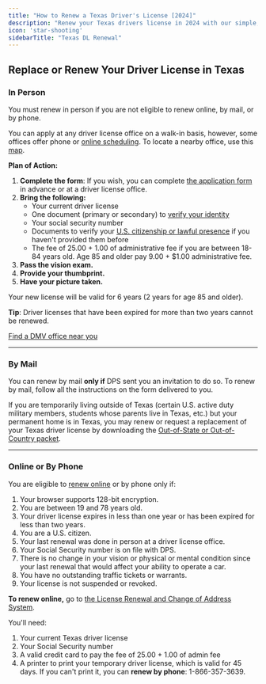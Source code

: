 ```yaml
---
title: "How to Renew a Texas Driver's License [2024]"
description: "Renew your Texas drivers license in 2024 with our simple, step-by-step guide. Find all the necessary requirements, forms, fees, and online renewal options to ensure a hassle-free experience. Stay legal and avoid fines - start your renewal process now!"
icon: 'star-shooting'
sidebarTitle: "Texas DL Renewal"
---
```


## Replace or Renew Your Driver License in Texas

### In Person

You must renew in person if you are not eligible to renew online, by mail, or by phone.

You can apply at any driver license office on a walk-in basis, however, some offices offer phone or [online scheduling](https://www.dps.texas.gov/administration/driver_licensing_control/rolodex/search.asp). To locate a nearby office, use this [map](https://driving-tests.org/dmv-near-me/texas-dmv-office-locations/).

**Plan of Action:**
1. **Complete the form**: If you wish, you can complete [the application form](http://www.dps.texas.gov/internetforms/Forms/DL-43.pdf) in advance or at a driver license office.
2. **Bring the following:**
   - Your current driver license
   - One document (primary or secondary) to [verify your identity](http://www.dps.texas.gov/DriverLicense/identificationrequirements.htm)
   - Your social security number
   - Documents to verify your [U.S. citizenship or lawful presence](http://www.dps.texas.gov/DriverLicense/LawfulStatusDLID.htm) if you haven't provided them before
   - The fee of 25.00 + 1.00 of administrative fee if you are between 18-84 years old. Age 85 and older pay 9.00 + $1.00 administrative fee.
3. **Pass the vision exam.**
4. **Provide your thumbprint.**
5. **Have your picture taken.**

Your new license will be valid for 6 years (2 years for age 85 and older).

**Tip**: Driver licenses that have been expired for more than two years cannot be renewed.

[Find a DMV office near you](https://driving-tests.org/dmv-near-me/)

---

### By Mail

You can renew by mail **only if** DPS sent you an invitation to do so. To renew by mail, follow all the instructions on the form delivered to you.

If you are temporarily living outside of Texas (certain U.S. active duty military members, students whose parents live in Texas, etc.) but your permanent home is in Texas, you may renew or request a replacement of your Texas driver license by downloading the [Out-of-State or Out-of-Country packet](http://www.dps.texas.gov/internetforms/Forms/DL-16P.pdf).

---

### Online or By Phone

You are eligible to [renew online](https://txapps.texas.gov/tolapp/txdl/) or by phone only if:
1. Your browser supports 128-bit encryption.
2. You are between 19 and 78 years old.
3. Your driver license expires in less than one year or has been expired for less than two years.
4. You are a U.S. citizen.
5. Your last renewal was done in person at a driver license office.
6. Your Social Security number is on file with DPS.
7. There is no change in your vision or physical or mental condition since your last renewal that would affect your ability to operate a car.
8. You have no outstanding traffic tickets or warrants.
9. Your license is not suspended or revoked.

**To renew online,** go to [the License Renewal and Change of Address System](https://txapps.texas.gov/tolapp/txdl/).

You'll need:
1. Your current Texas driver license
2. Your Social Security number
3. A valid credit card to pay the fee of 25.00 + 1.00 of admin fee
4. A printer to print your temporary driver license, which is valid for 45 days. If you can't print it, you can **renew by phone**: 1-866-357-3639.